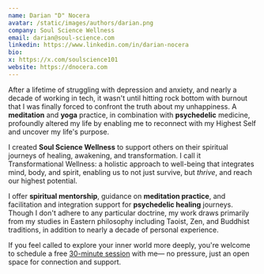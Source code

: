 ```yaml
---
name: Darian "D" Nocera
avatar: /static/images/authors/darian.png
company: Soul Science Wellness
email: darian@soul-science.com
linkedin: https://www.linkedin.com/in/darian-nocera
bio: 
x: https://x.com/soulscience101
website: https://dnocera.com
---
```


After a lifetime of struggling with depression and anxiety, and nearly a decade of working in tech, it wasn't until hitting rock bottom with burnout that I was finally forced to confront the truth about my unhappiness. A **meditation** and **yoga** practice, in combination with **psychedelic** medicine, profoundly altered my life by enabling me to reconnect with my Highest Self and uncover my life's purpose.

I created **Soul Science Wellness** to support others on their spiritual journeys of healing, awakening, and transformation. I call it <span className="bold-underline">Transformational Wellness</span>: a holistic approach to well-being that integrates mind, body, and spirit, enabling us to not just survive, but _thrive_, and reach our highest potential.

I offer **spiritual mentorship**, guidance on **meditation practice**, and facilitation and integration support for **psychedelic healing** journeys. Though I don't adhere to any particular doctrine, my work draws primarily from my studies in Eastern philosophy including Taoist, Zen, and Buddhist traditions, in addition to nearly a decade of personal experience.

If you feel called to explore your inner world more deeply, you're welcome to schedule a free <a href="https://calendly.com/soul-science/30" target="_blank">30-minute session</a> with me— no pressure, just an open space for connection and support.
